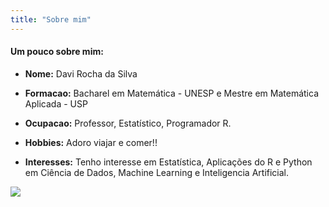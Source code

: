 ```yaml
---
title: "Sobre mim"
---
```


#### Um pouco sobre mim:

-  __Nome:__ Davi Rocha da Silva

-   __Formacao:__ Bacharel em Matemática - UNESP e Mestre em Matemática Aplicada - USP

-   __Ocupacao:__ Professor, Estatístico, Programador R.

-    __Hobbies:__ Adoro viajar e comer!!

- __Interesses:__ Tenho interesse em Estatística, Aplicações do R e Python em Ciência de Dados, Machine Learning e Inteligencia Artificial.


![](Foto_davi.jpg)